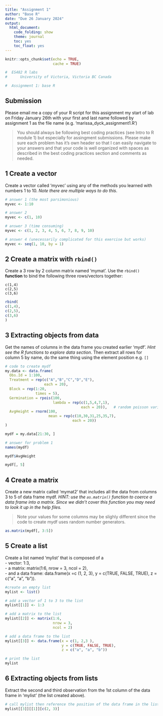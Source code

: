 ```yaml
---
title: "Assignment 1"
author: "Base R"
date: "Due 26 January 2024"
output: 
  html_document:
    code_folding: show
    theme: journal
    toc: yes
    toc_float: yes
---
```


```r
knitr::opts_chunk$set(echo = TRUE, 
                      cache = TRUE)
```

```r

#  ES482 R labs   
#      University of Victoria, Victoria BC Canada             

#  Assignment 1: base R

```

## Submission
Please email me a copy of your R script for this assignment my start of lab on Friday January 26th with your first and last name followed by assignment 1 as the file name (e.g. 'marissa_dyck_assignment1.R')

> You should always be following best coding practices (see Intro to R module 1) but especially for assingment submissions. Please make sure each problem has it's own header so that I can easily navigate to your answers and that your code is well organized with spaces as described in the best coding practices section and comments as needed. 

## 1 Create a vector
Create a vector called 'myvec' using any of the methods you learned with numbers 1 to 10. *Note there are multiple ways to do this*. 

```r

# answer 1 (the most parsimonious)
myvec <- 1:10

# answer 2
myvec <- c(1, 10)

# answer 3 (time consuming)
myvec <- c(1, 2, 3, 4, 5, 6, 7, 8, 9, 10)

# answer 4 (unecessarily complicated for this exercise but works)
myvec <- seq(1, 10, by = 1)
```

## 2 Create a matrix with `rbind()`
Create a 3 row by 2 column matrix named 'mymat'. Use the `rbind()` **function** to bind the following three rows/vectors together:

```
c(1,4) 
c(2,5) 
c(3,6)
```

```r

rbind(
c(1,4),
c(2,5),
c(3,6)
)

```

## 3 Extracting objects from data
Get the names of columns in the data frame you created earlier 'mydf'. *Hint see the R functions to explore data section*. Then extract all rows for column 5 by name, do the same thing using the element position e.g. `[]`
```r
# code to create mydf
my.data <- data.frame(
  Obs.Id = 1:100,
  Treatment = rep(c("A","B","C","D","E"),
                  each = 20),
  Block = rep(1:20,
              times = 5),
  Germination = rpois(100,
                      lambda = rep(c(1,5,4,7,1),
                                   each = 20)),   # random poisson variable
  AvgHeight = rnorm(100,
                    mean = rep(c(10,30,31,25,35,7),
                               each = 20))
)

mydf = my.data[21:30, ]  

# answer for problem 1
names(mydf)

mydf$AvgHeight

mydf[, 5]

```

## 4 Create a matrix
Create a new matrix called 'mymat2' that includes all the data from columns 3 to 5 of data frame mydf. *HINT: use the `as.matrix()` function to coerce a data frame into a matrix. Since we didn't cover this function you may need to look it up in the help files.*

> Note your values for some columns may be slighly different since the code to create mydf uses random number generators. 
```r

as.matrix(mydf[, 3:5])

```


## 5 Create a list
Create a list named 'mylist' that is composed of a    
  - vector: 1:3,     
  - a matrix: matrix(1:6, nrow = 3, ncol = 2),      
  - and a data frame: data.frame(x =c (1, 2, 3), y = c(TRUE, FALSE, TRUE), z = c("a", "a", "b")).
  
```r

#create an empty list
mylist <- list()

# add a vector of 1 to 3 to the list
mylist[[1]] <- 1:3

# add a matrix to the list
mylist[[2]] <- matrix(1:6,
                      nrow = 3,
                      ncol = 2)

# add a data frame to the list
mylist[[3]] <- data.frame(x = c(1, 2,3 ),
                          y = c(TRUE, FALSE, TRUE),
                          z = c("a", "a", "b"))

# print the list
mylist

```

## 6 Extracting objects from lists
Extract the second and third observation from the 1st column of the data frame in 'mylist' (the list created above). 

```r

# call mylist then reference the position of the data frame in the list [[3]], then the column in the data frame [[1]], and finally the observations within that columns c(2, 3)
mylist[[3]][[1]][c(2, 3)]

```
